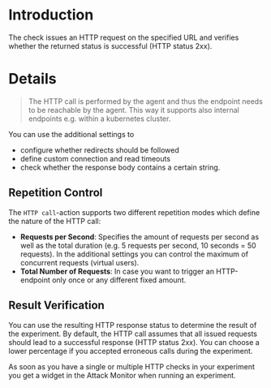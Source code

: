 # Introduction

The check issues an HTTP request on the specified URL and verifies whether the returned status is successful (HTTP status 2xx).

# Details

> The HTTP call is performed by the agent and thus the endpoint needs to be reachable by the agent. This way it supports also internal endpoints e.g. within a kubernetes cluster.

You can use the additional settings to

- configure whether redirects should be followed
- define custom connection and read timeouts
- check whether the response body contains a certain string.

## Repetition Control

The `HTTP call`-action supports two different repetition modes which define the nature of the HTTP call:

- **Requests per Second**: Specifies the amount of requests per second as well as the total duration (e.g. 5 requests per second, 10 seconds = 50 requests). In the additional settings you can control the maximum of concurrent requests (virtual users).
- **Total Number of Requests**: In case you want to trigger an HTTP-endpoint only once or any different fixed amount.

## Result Verification

You can use the resulting HTTP response status to determine the result of the experiment. By default, the HTTP call assumes that all issued requests should lead to a successful response (HTTP status 2xx). You can choose a lower percentage if you accepted erroneous calls during the experiment.

As soon as you have a single or multiple HTTP checks in your experiment you get a widget in the Attack Monitor when running an experiment.
